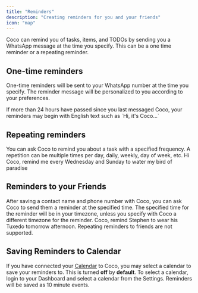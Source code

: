```yaml
---
title: "Reminders"
description: "Creating reminders for you and your friends"
icon: "map"
---
```


Coco can remind you of tasks, items, and TODOs by sending you a WhatsApp message at the time you specify. This can be a one time reminder or a repeating reminder.

## One-time reminders

One-time reminders will be sent to your WhatsApp number at the time you specify. The reminder message will be personalized to you according to your preferences.

<Note>
  If more than 24 hours have passed since you last messaged Coco, your reminders may begin with English text such as `Hi, it's Coco...`
</Note>

## Repeating reminders

You can ask Coco to remind you about a task with a specified frequency. A repetition can be multiple times per day, daily, weekly, day of week, etc.
<Tip>
Hi Coco, remind me every Wednesday and Sunday to water my bird of paradise
</Tip>

## Reminders to your Friends

After saving a contact name and phone number with Coco, you can ask Coco to send them a reminder at the specified time. The specified time for the reminder will be in your timezone, unless you specify with Coco a different timezone for the reminder.
<Tip>
Coco, remind Stephen to wear his Tuxedo tomorrow afternoon.
</Tip>
<Warning>
  Repeating reminders to friends are not supported.
</Warning>

## Saving Reminders to Calendar

If you have connected your [Calendar](/features/calendar) to Coco, you may select a calendar to save your reminders to. This is turned **off** by **default**. To select a calendar, login to your Dashboard and select a calendar from the Settings. Reminders will be saved as 10 minute events.